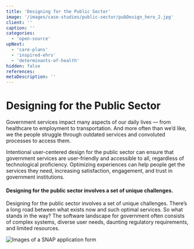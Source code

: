 ```yaml
---
title: 'Designing for the Public Sector'
image: '/images/case-studies/public-sector/pubDesign_hero_2.jpg'
client: ''
caption: ''
categories:
  - 'open-source'
upNext:
  - 'care-plans'
  - 'inspired-ehrs'
  - 'determinants-of-health'
hidden: false
references:
metaDescription: ''
---
```



# Designing for the Public Sector

Government services impact many aspects of our daily lives — from healthcare to employment to transportation. And more often than we’d like, we the people struggle through outdated services and convoluted processes to access them.

Intentional user-centered design for the public sector can ensure that government services are user-friendly and accessible to all, regardless of technological proficiency. Optimizing experiences can help people get the services they need, increasing satisfaction, engagement, and trust in government institutions.

#### Designing for the public sector involves a set of unique challenges.

Designing for the public sector involves a set of unique challenges.
There’s a long road between what exists now and such optimal services. So what stands in the way? The software landscape for government often consists of complex systems, diverse user needs, daunting regulatory requirements, and limited resources.

![Images of a SNAP application form](/images/case-studies/public-sector/pubDesign_SNAP.jpg)